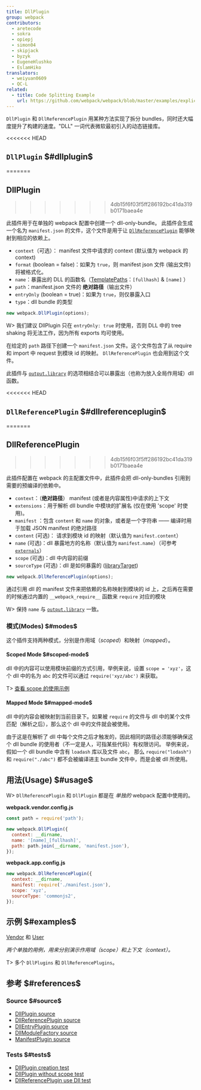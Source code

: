 ```yaml
---
title: DllPlugin
group: webpack
contributors:
  - aretecode
  - sokra
  - opiepj
  - simon04
  - skipjack
  - byzyk
  - EugeneHlushko
  - EslamHiko
translators:
  - weiyuan0609
  - QC-L
related:
  - title: Code Splitting Example
    url: https://github.com/webpack/webpack/blob/master/examples/explicit-vendor-chunk/README.md
---
```


`DllPlugin` 和 `DllReferencePlugin` 用某种方法实现了拆分 bundles，同时还大幅度提升了构建的速度。"DLL" 一词代表微软最初引入的动态链接库。

<<<<<<< HEAD
## `DllPlugin` $#dllplugin$
=======
## DllPlugin
>>>>>>> 4db15f6f03f5ff286192bc41da319b0171baea4e

此插件用于在单独的 webpack 配置中创建一个 dll-only-bundle。 此插件会生成一个名为 `manifest.json` 的文件，这个文件是用于让 [`DllReferencePlugin`](#dllreferenceplugin) 能够映射到相应的依赖上。

- `context`（可选）： manifest 文件中请求的 context (默认值为 webpack 的 context)
- `format` (boolean = false)：如果为 `true`，则 manifest json 文件 (输出文件) 将被格式化。
- `name`：暴露出的 DLL 的函数名（[TemplatePaths](https://github.com/webpack/webpack/blob/master/lib/TemplatedPathPlugin.js)：`[fullhash]` & `[name]` ）
- `path`：manifest.json 文件的 **绝对路径**（输出文件）
- `entryOnly` (boolean = true)：如果为 `true`，则仅暴露入口
- `type`：dll bundle 的类型

```javascript
new webpack.DllPlugin(options);
```

W> 我们建议 DllPlugin 只在 `entryOnly: true` 时使用，否则 DLL 中的 tree shaking 将无法工作，因为所有 exports 均可使用。

在给定的 `path` 路径下创建一个 `manifest.json` 文件。这个文件包含了从 require 和 import 中 request 到模块 id 的映射。 `DllReferencePlugin` 也会用到这个文件。

此插件与 [`output.library`](/configuration/output/#outputlibrary) 的选项相结合可以暴露出（也称为放入全局作用域）dll 函数。

<<<<<<< HEAD
## `DllReferencePlugin` $#dllreferenceplugin$
=======
## DllReferencePlugin
>>>>>>> 4db15f6f03f5ff286192bc41da319b0171baea4e

此插件配置在 webpack 的主配置文件中，此插件会把 dll-only-bundles 引用到需要的预编译的依赖中。

- `context`：（**绝对路径**） manifest (或者是内容属性)中请求的上下文
- `extensions`：用于解析 dll bundle 中模块的扩展名 (仅在使用 'scope' 时使用)。
- `manifest` ：包含 `content` 和 `name` 的对象，或者是一个字符串 —— 编译时用于加载 JSON manifest 的绝对路径
- `content` (可选)： 请求到模块 id 的映射（默认值为 `manifest.content`）
- `name` (可选)：dll 暴露地方的名称（默认值为 `manifest.name`）（可参考[`externals`](/configuration/externals/)）
- `scope` (可选)：dll 中内容的前缀
- `sourceType` (可选)：dll 是如何暴露的 ([libraryTarget](/configuration/output/#outputlibrarytarget))

```javascript
new webpack.DllReferencePlugin(options);
```

通过引用 dll 的 manifest 文件来把依赖的名称映射到模块的 id 上，之后再在需要的时候通过内置的 `__webpack_require__` 函数来 `require` 对应的模块

W> 保持 `name` 与 [`output.library`](/configuration/output/#outputlibrary) 一致。

### 模式(Modes) $#modes$

这个插件支持两种模式，分别是作用域（_scoped_）和映射（_mapped_）。

#### Scoped Mode $#scoped-mode$

dll 中的内容可以使用模块前缀的方式引用，举例来说，设置 `scope = 'xyz'`，这个 dll 中的名为 `abc` 的文件可以通过 `require('xyz/abc')` 来获取。

T> [查看 scope 的使用示例](https://github.com/webpack/webpack/tree/master/examples/dll-user)

#### Mapped Mode $#mapped-mode$

dll 中的内容会被映射到当前目录下。如果被 `require` 的文件与 dll 中的某个文件匹配（解析之后），那么这个 dll 中的文件就会被使用。

由于这是在解析了 dll 中每个文件之后才触发的，因此相同的路径必须能够确保这个 dll bundle 的使用者（不一定是人，可指某些代码）有权限访问。 举例来说， 假如一个 dll bundle 中含有 `loadash` 库以及文件 `abc`， 那么 `require("lodash")` 和 `require("./abc")` 都不会被编译进主 bundle 文件中，而是会被 dll 所使用。

## 用法(Usage) $#usage$

W> `DllReferencePlugin` 和 `DllPlugin` 都是在 _单独的_ webpack 配置中使用的。

**webpack.vendor.config.js**

```javascript
const path = require('path');

new webpack.DllPlugin({
  context: __dirname,
  name: '[name]_[fullhash]',
  path: path.join(__dirname, 'manifest.json'),
});
```

**webpack.app.config.js**

```javascript
new webpack.DllReferencePlugin({
  context: __dirname,
  manifest: require('./manifest.json'),
  scope: 'xyz',
  sourceType: 'commonjs2',
});
```

## 示例 $#examples$

[Vendor](https://github.com/webpack/webpack/tree/master/examples/dll) 和 [User](https://github.com/webpack/webpack/tree/master/examples/dll-user)

_两个单独的用例，用来分别演示作用域（scope）和上下文（context）。_

T> 多个 `DllPlugins` 和 `DllReferencePlugins`。

## 参考 $#references$

### Source $#source$

- [DllPlugin source](https://github.com/webpack/webpack/blob/master/lib/DllPlugin.js)
- [DllReferencePlugin source](https://github.com/webpack/webpack/blob/master/lib/DllReferencePlugin.js)
- [DllEntryPlugin source](https://github.com/webpack/webpack/blob/master/lib/DllEntryPlugin.js)
- [DllModuleFactory source](https://github.com/webpack/webpack/blob/master/lib/DllModuleFactory.js)
- [ManifestPlugin source](https://github.com/webpack/webpack/blob/master/lib/LibManifestPlugin.js)

### Tests $#tests$

- [DllPlugin creation test](https://github.com/webpack/webpack/blob/master/test/configCases/dll-plugin/0-create-dll/webpack.config.js)
- [DllPlugin without scope test](https://github.com/webpack/webpack/blob/master/test/configCases/dll-plugin/2-use-dll-without-scope/webpack.config.js)
- [DllReferencePlugin use Dll test](https://github.com/webpack/webpack/tree/master/test/configCases/dll-plugin)
